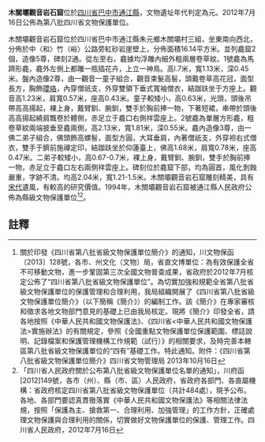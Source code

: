 {{msg:四川省文物保護單位
|名稱 = 木關壩觀音岩石窟
|編號 = 346
|圖片 = 
|級別 = S8
|分類 = 
|時代 = [[元代|元代]]
|地点 = [[四川省|四川省]][[巴中市|巴中市]][[通江縣|通江縣]]
|坐標 =
|登錄 = 2012年7月16日
}}
'''木關壩觀音岩石窟'''位於[[四川省|四川省]][[巴中市|巴中市]][[通江縣|通江縣]]，文物遺址年代判定為元。2012年7月16日公佈為第八批四川省文物保護單位。

木關壩觀音岩石窟位於四川省巴中市通江縣朱元鄉木關壩村三組，坐東南向西北，分佈於中〈和〉竹（峪〉公路旁紅砂岩崖壁上，分佈面積16.14平方米。並列龕窟2個，造像5尊，碑刻2通。從左至右，龕據均浮雕內細外粗兩層卷草紋。1號龕為馬蹄形龕，龕外左側上都雕一瓶插花卉，上立一神鳥。高l.7米，寬1.13米，深0.45米。盤內造像2尊，由一觀音一童子組合，觀音束髮高髻，頭戴卷草高花冠，面型長方，胸飾[[瓔珞|瓔珞]]，內穿僧祇支，外穿雙領下垂式寬袖僧衣，結跏趺坐于方座上。觀音高1.23米，肩寬0.57米，座高0.43米。童子較矮小，高0.63米，光頭，頭後吊帶高高揚起，裸上身，戴臂釧、腕釧，雙手於胸前捧一物，下著短裙，串帶於頭後高高揚起繞肩飄卷於體側，赤足立于龕口右側祥雲座上。2號龕為單層方形龕，粗卷草紋兩端披垂至龕兩側，高2.13米，寬1.81米，深0.55米。龕內造像3尊，由一佛二弟子組合，佛頭飾高螺髻，面型方圓，大耳垂肩，內著僧祇支，外穿袒右式僧衣，雙手于臍前施禪定印，結跏趺坐於仰蓮臺上，佛高1.68米，肩寬0.78米，座高0.47米。二弟子較矮小，高0.67-0.7米，裸上身，戴臂釧、腕釧，雙手於胸前捧一物，赤足立于龕口左右兩側祥雲座上。碑刻位於龕窟下部，均為圓首，風化剝蝕嚴重，字跡不清。均高2.04米，寬1.21-1.5米。木關壩觀音岩石窟雕刻精美，具有[[宋代|宋代]]遺風，有較高的研究價值。1994年，木關壩觀音岩石窟被通江縣人民政府公佈為縣級文物保護單位<ref>關於印發《四川省第八批省級文物保護單位簡介》的通知，川文物保函〔2013〕128號，各市、州文化（文物）局，省直文博單位：為有效保護全省不可移動文物，進一步鞏固第三次全國文物普查成果，省政府於2012年7月核定公佈了“四川省第八批省級文物保護單位”。為切實加強和規範全省第八批省級文物保護單位的保護管理和合理利用，我局組織開展了《四川省第八批省級文物保護單位簡介》（以下簡稱《簡介》）的編制工作。該《簡介》在專家審核和徵求各地文物部門意見的基礎上已由我局核定。現將《簡介》印發全省，請各地按照《中華人民共和國文物保護法》、《四川省<中華人民共和國文物保護法>實施辦法》的有關規定，參照《全國重點文物保護單位保護範圍、標誌說明、記錄檔案和保護管理機構工作規範（試行）》的相關要求，及時完善本轄區第八批省級文物保護單位的“四有”基礎工作。特此通知。附件：《四川省第八批省級文物保護單位簡介》四川省文物管理局  2013年10月16日</ref><ref>「四川省人民政府關於公布第八批省級文物保護單位名單的通知」，川府函[2012]149號，各市（州）、縣（市、區）人民政府，省政府各部門、各直屬機構：省政府核定四川省第八批省級文物保護單位（共計484處），現予公布。各地、各部門要認真貫徹落實《中華人民共和國文物保護法》等相關法律法規，按照「保護為主、搶救第一、合理利用、加強管理」的工作方針，正確處理文物保護與合理利用的關係，切實做好文物保護單位的保護、管理工作。四川省人民政府，2012年7月16日</ref>。
==註釋==
{{reflist}}